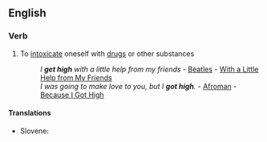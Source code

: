 ==English==

===Verb===
{{en-verb|inf=to [[get]] [[high]]|gets high|getting high|got high|gotten high}}

# {{idiom}} To [[intoxicate]] oneself with [[drugs]] or other substances
#:''I '''get high''' with a little help from my friends'' - [[Beatles]] - [[w:With a Little Help from My Friends|With a Little Help from My Friends]]
#:''I was going to make love to you, but I '''got high'''.'' - [[w:Afroman|Afroman]] - [[w:Because I Got High|Because I Got High]]

====Translations====
{{trans-top|get high}}
{{trans-mid}}
* Slovene: {{t|sl|zadeti se}}
{{trans-bottom}}